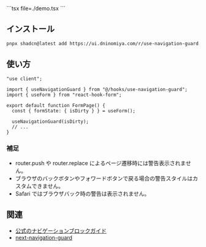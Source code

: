 
<DemoCanvas>
  <DemoPreview>
    <Demo />
  </DemoPreview>
  <DemoCode>
    ```tsx file=./demo.tsx
    ```
  </DemoCode>
</DemoCanvas>

## インストール

```bash
pnpx shadcn@latest add https://ui.dninomiya.com/r/use-navigation-guard.json
```

## 使い方

```tsx
"use client";

import { useNavigationGuard } from "@/hooks/use-navigation-guard";
import { useForm } from "react-hook-form";

export default function FormPage() {
  const { formState: { isDirty } } = useForm();

  useNavigationGuard(isDirty);
  // ...
}
```

### 補足

- router.push や router.replace によるページ遷移時には警告表示されません。
- ブラウザのバックボタンやフォワードボタンで戻る場合の警告スタイルはカスタムできません。
- Safari ではブラウザバック時の警告は表示されません。

## 関連

- [公式のナビゲーションブロックガイド](https://nextjs.org/docs/app/api-reference/components/link#blocking-navigation)
- [next-navigation-guard](https://github.com/LayerXcom/next-navigation-guard)